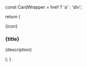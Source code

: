   const CardWrapper = href ? 'a' : 'div';

  return (
    <CardWrapper
      href={href}
      className="block h-full rounded-lg bg-zinc-100 p-6 transition-colors hover:bg-zinc-200 dark:bg-zinc-900 dark:hover:bg-zinc-800"
    >
      <div className="flex flex-col gap-4">
        <div className="h-12 w-12 text-blue-500">{icon}</div>
        <div>
          <h3 className="my-4 mb-1 text-lg font-semibold text-black dark:text-white">{title}</h3>
          <p className="text-black dark:text-zinc-400">{description}</p>
        </div>
      </div>
    </CardWrapper>
  );
}
